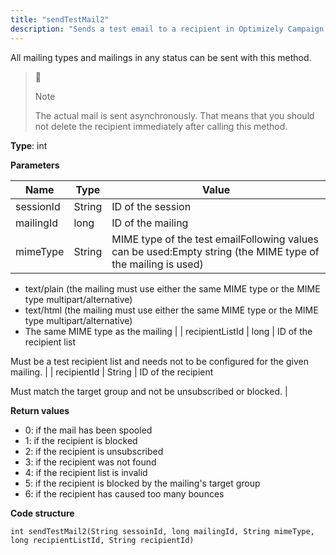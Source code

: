 ```yaml
---
title: "sendTestMail2"
description: "Sends a test email to a recipient in Optimizely Campaign."
---
```


All mailing types and mailings in any status can be sent with this method.

> 📘
> 
> Note
> 
> The actual mail is sent asynchronously. That means that you should not delete the recipient immediately after calling this method.

**Type**: int

**Parameters**

| Name      | Type   | Value                                                                                                       |
| --------- | ------ | ----------------------------------------------------------------------------------------------------------- |
| sessionId | String | ID of the session                                                                                           |
| mailingId | long   | ID of the mailing                                                                                           |
| mimeType  | String | MIME type of the test emailFollowing values can be used:Empty string (the MIME type of the mailing is used) |

* text/plain (the mailing must use either the same MIME type or the MIME type multipart/alternative)
* text/html (the mailing must use either the same MIME type or the MIME type multipart/alternative)
* The same MIME type as the mailing
 | | recipientListId | long | ID of the recipient list  
  
Must be a test recipient list and needs not to be configured for the given mailing. | | recipientId | String | ID of the recipient  
  
Must match the target group and not be unsubscribed or blocked. |

**Return values**

* 0: if the mail has been spooled
* 1: if the recipient is blocked
* 2: if the recipient is unsubscribed
* 3: if the recipient was not found
* 4: if the recipient list is invalid
* 5: if the recipient is blocked by the mailing's target group
* 6: if the recipient has caused too many bounces

**Code structure**

`int sendTestMail2(String sessoinId, long mailingId, String mimeType, long recipientListId, String recipientId)
`